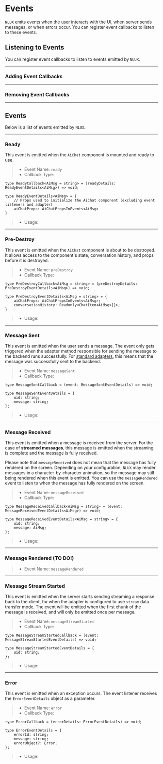 









# Events

`NLUX` emits events when the user interacts with the UI, when server sends messages, or
when errors occur. You can register event callbacks to listen to these events.

<PlatformSelector reactJs={EventListenersReactJs} javascript={EventListenersJavaScript}/>

## Listening to Events

You can register event callbacks to listen to events emitted by `NLUX`.

---

### Adding Event Callbacks

<PlatformSection reactJs={RegisterEventReactJs} javascript={RegisterEventJavaScript}/>

---

### Removing Event Callbacks

<PlatformSection reactJs={RemoveEventReactJs} javascript={RemoveEventJavaScript}/>

---

## Events

Below is a list of events emitted by `NLUX`.

---

### Ready

This event is emitted when the `AiChat` component is mounted and ready to use.

> * Event Name: `ready`
> * Callback Type:

```tsx
type ReadyCallback<AiMsg = string> = (readyDetails: ReadyEventDetails<AiMsg>) => void;

type ReadyEventDetails<AiMsg> = {
    // Props used to initialize the AiChat component (excluding event listeners and adapter)
    aiChatProps: AiChatPropsInEvents<AiMsg>
}
```

> * Usage:

<PlatformSelector reactJs={EventReadyReactJs} javascript={EventReadyJavaScript}/>

---

### Pre-Destroy

This event is emitted when the `AiChat` component is about to be destroyed.
It allows access to the component's state, conversation history, and props before it is destroyed.

> * Event Name: `preDestroy`
> * Callback Type:

```tsx
type PreDestroyCallback<AiMsg = string> = (preDestroyDetails: PreDestroyEventDetails<AiMsg>) => void;

type PreDestroyEventDetails<AiMsg = string> = {
    aiChatProps: AiChatPropsInEvents<AiMsg>;
    conversationHistory: Readonly<ChatItem<AiMsg>[]>;
}
```

> * Usage:

<PlatformSelector reactJs={EventPreDestroyReactJs} javascript={EventPreDestroyJavaScript}/>

---

### Message Sent

This event is emitted when the user sends a message. The event only gets triggered when the
adapter method responsible for sending the message to the backend runs successfully.
For [standard adapters](/api/adapters), this means that the message was successfully sent to
the backend.

> * Event Name: `messageSent`
> * Callback Type:

```tsx
type MessageSentCallback = (event: MessageSentEventDetails) => void;

type MessageSentEventDetails = {
    uid: string;
    message: string;
};
```

> * Usage:

<PlatformSelector reactJs={EventMessageSentReactJs} javascript={EventMessageSentJavaScript}/>

---

### Message Received

This event is emitted when a message is received from the server. For the case of **streamed messages**, this message
is emitted when the streaming is complete and the message is fully received.

Please note that `messageReceived` does not mean that the message has fully rendered on the screen. Depending on your
configuration, `NLUX` may render messages in a character-by-character animation, so the message may still being rendered
when this event is emitted. You can use the `messageRendered` event to listen to when the message has fully rendered
on the screen.

> * Event Name: `messageReceived`
> * Callback Type:

```tsx
type MessageReceivedCallback<AiMsg = string> = (event: MessageReceivedEventDetails<AiMsg>) => void;

type MessageReceivedEventDetails<AiMsg = string> = {
    uid: string;
    message: AiMsg;
};
```

> * Usage:

<PlatformSelector reactJs={EventMessageReceivedReactJs} javascript={EventMessageReceivedJavaScript}/>

---

### Message Rendered (TO DO!)

> * Event Name: `messageRendered`

---

### Message Stream Started

This event is emitted when the server starts sending streaming a response back to the client, for when the adapter
is configured to use `stream` data transfer mode. The event will be emitted when the first chunk of the message is
received, and will only be emitted once per message.

> * Event Name: `messageStreamStarted`
> * Callback Type:

```tsx
type MessageStreamStartedCallback = (event: MessageStreamStartedEventDetails) => void;

type MessageStreamStartedEventDetails = {
    uid: string;
};
```

> * Usage:

<PlatformSelector reactJs={EventMessageStreamStartedReactJs} javascript={EventMessageStreamStartedJavaScript}/>

---

### Error

This event is emitted when an exception occurs. The event listener receives the `ErrorEventDetails` object
as a parameter.

> * Event Name: `error`
> * Callback Type:

```tsx
type ErrorCallback = (errorDetails: ErrorEventDetails) => void;

type ErrorEventDetails = {
    errorId: string;
    message: string;
    errorObject?: Error;
};
```

> * Usage:

<PlatformSelector reactJs={EventErrorReactJs} javascript={EventErrorJavaScript}/>
